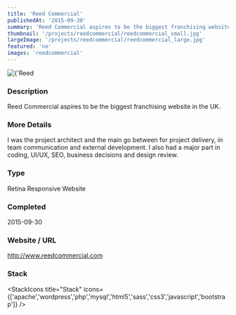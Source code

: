 ```yaml
---
title: 'Reed Commercial'
publishedAt: '2015-09-30'
summary: 'Reed Commercial aspires to be the biggest franchising website in the UK.'
thumbnail: '/projects/reedcommercial/reedcommercial_small.jpg'
largeImage: '/projects/reedcommercial/reedcommercial_large.jpg'
featured: 'no'
images: 'reedcommercial'
---
```


<div className="relative w-full h-[400px] sm:h-[600px] md:h-[760px] lg:h-[920px]">
  <Image
    alt={'Reed Commercial'}
    src={'/projects/reedcommercial/reedcommercial.jpg'}
    sizes="(max-width: 640px) 100%, 100%"
    fill={true}
    priority
    style={{
      objectFit: 'contain'
    }}
  />
</div>

### Description

Reed Commercial aspires to be the biggest franchising website in the UK.

### More Details

I was the project architect and the main go between for project delivery, in team communication and external development. I also had a major part in coding, UI/UX, SEO, business decisions and design review.

### Type

Retina Responsive Website


### Completed
2015-09-30

### Website / URL
http://www.reedcommercial.com


### Stack

<StackIcons
  title="Stack"
  icons={['apache','wordpress','php','mysql','html5','sass','css3','javascript','bootstrap']}
  />

